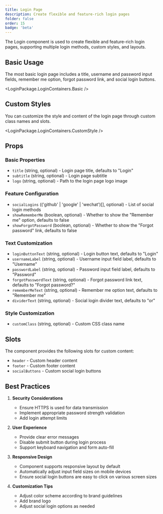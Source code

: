 ```yaml
---
title: Login Page
description: Create flexible and feature-rich login pages
folder: false
order: 15
badge: 'beta'
---
```



The Login component is used to create flexible and feature-rich login pages, supporting multiple login methods, custom styles, and layouts.

## Basic Usage

The most basic login page includes a title, username and password input fields, remember me option, forgot password link, and social login buttons.

<LoginPackage.LoginContainers.Basic />

## Custom Styles

You can customize the style and content of the login page through custom class names and slots.

<LoginPackage.LoginContainers.CustomStyle />

## Props

### Basic Properties
- `title` (string, optional) - Login page title, defaults to "Login"
- `subtitle` (string, optional) - Login page subtitle
- `logo` (string, optional) - Path to the login page logo image

### Feature Configuration
- `socialLogins` (('github' | 'google' | 'wechat')[], optional) - List of social login methods
- `showRememberMe` (boolean, optional) - Whether to show the "Remember me" option, defaults to false
- `showForgotPassword` (boolean, optional) - Whether to show the "Forgot password" link, defaults to false

### Text Customization
- `loginButtonText` (string, optional) - Login button text, defaults to "Login"
- `usernameLabel` (string, optional) - Username input field label, defaults to "Username"
- `passwordLabel` (string, optional) - Password input field label, defaults to "Password"
- `forgotPasswordText` (string, optional) - Forgot password link text, defaults to "Forgot password?"
- `rememberMeText` (string, optional) - Remember me option text, defaults to "Remember me"
- `dividerText` (string, optional) - Social login divider text, defaults to "or"

### Style Customization
- `customClass` (string, optional) - Custom CSS class name

## Slots

The component provides the following slots for custom content:

- `header` - Custom header content
- `footer` - Custom footer content
- `socialButtons` - Custom social login buttons

## Best Practices

1. **Security Considerations**
   - Ensure HTTPS is used for data transmission
   - Implement appropriate password strength validation
   - Add login attempt limits

2. **User Experience**
   - Provide clear error messages
   - Disable submit button during login process
   - Support keyboard navigation and form auto-fill

3. **Responsive Design**
   - Component supports responsive layout by default
   - Automatically adjust input field sizes on mobile devices
   - Ensure social login buttons are easy to click on various screen sizes

4. **Customization Tips**
   - Adjust color scheme according to brand guidelines
   - Add brand logo
   - Adjust social login options as needed 
